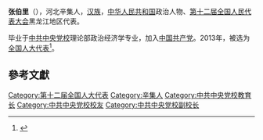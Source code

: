 '''张伯里'''（{{bd|1954年||}}），河北辛集人，[[汉族|汉族]]，[[中华人民共和国|中华人民共和国]]政治人物、[[第十二届全国人民代表大会|第十二届全国人民代表大会]]黑龙江地区代表。

毕业于[[中共中央党校|中共中央党校]]理论部政治经济学专业，加入[[中国共产党|中国共产党]]。2013年，被选为[[全国人大代表|全国人大代表]]<ref>{{cite news|title=全国人大代表信息-张伯里|url= http://210.82.31.1:8084/delegate/viewDelegate.action?dbid=120564|accessdate=2013-03-28|newspaper=全国人大网|archive-url=https://web.archive.org/web/20130713112238/http://www.npc.gov.cn/delegate/viewDelegate.action?dbid=120564|archive-date=2013-07-13|dead-url=yes}}</ref>。

==參考文獻==
{{reflist}}
{{中国政治人物小作品}}

[[Category:第十二届全国人大代表|Category:第十二届全国人大代表]]
[[Category:辛集人|Category:辛集人]]
[[Category:中共中央党校教育长|Category:中共中央党校教育长]]
[[Category:中共中央党校校友|Category:中共中央党校校友]]
[[Category:中共中央党校副校长|Category:中共中央党校副校长]]